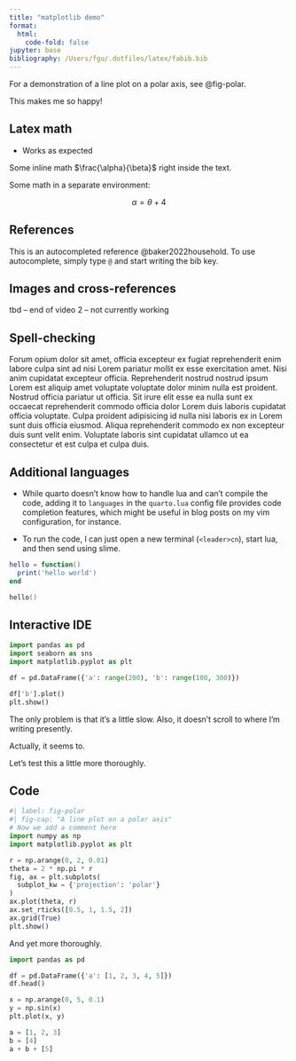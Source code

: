 ```yaml
---
title: "matplotlib demo"
format:
  html:
    code-fold: false
jupyter: base
bibliography: /Users/fgu/.dotfiles/latex/fabib.bib
---
```


For a demonstration of a line plot on a polar axis, see @fig-polar.

This makes me so happy!

## Latex math

- Works as expected

Some inline math $\frac{\alpha}{\beta}$ right inside the text.

Some math in a separate environment:

$$
\alpha = \theta + 4
$$


## References

This is an autocompleted reference @baker2022household. To use autocomplete, simply type `@` and start writing the bib key.


## Images and cross-references

tbd -- end of video 2 -- not currently working


## Spell-checking

Forum opium dolor sit amet, officia excepteur ex fugiat reprehenderit enim labore culpa sint ad nisi Lorem pariatur mollit ex esse exercitation amet. Nisi anim cupidatat excepteur officia. Reprehenderit nostrud nostrud ipsum Lorem est aliquip amet voluptate voluptate dolor minim nulla est proident. Nostrud officia pariatur ut officia. Sit irure elit esse ea nulla sunt ex occaecat reprehenderit commodo officia dolor Lorem duis laboris cupidatat officia voluptate. Culpa proident adipisicing id nulla nisi laboris ex in Lorem sunt duis officia eiusmod. Aliqua reprehenderit commodo ex non excepteur duis sunt velit enim. Voluptate laboris sint cupidatat ullamco ut ea consectetur et est culpa et culpa duis.


## Additional languages

- While quarto doesn't know how to handle lua and can't compile the code, adding it to `languages` in the `quarto.lua` config file provides code completion features, which might be useful in blog posts on my vim configuration, for instance.

- To run the code, I can just open a new terminal (`<leader>cn`), start lua, and then send using slime.

```lua
hello = function()
  print('hello world')
end
```


```lua
hello()
```

## Interactive IDE

```python
import pandas as pd
import seaborn as sns
import matplotlib.pyplot as plt

df = pd.DataFrame({'a': range(200), 'b': range(100, 300)})

df['b'].plot()
plt.show()
```

The only problem is that it's a little slow. Also, it doesn't scroll to where I'm writing presently.

Actually, it seems to.

Let's test this a little more thoroughly.

## Code



```python
#| label: fig-polar
#| fig-cap: "A line plot on a polar axis"
# Now we add a comment here
import numpy as np
import matplotlib.pyplot as plt

r = np.arange(0, 2, 0.01)
theta = 2 * np.pi * r
fig, ax = plt.subplots(
  subplot_kw = {'projection': 'polar'} 
)
ax.plot(theta, r)
ax.set_rticks([0.5, 1, 1.5, 2])
ax.grid(True)
plt.show()
```
And yet more thoroughly.


```python
import pandas as pd

df = pd.DataFrame({'a': [1, 2, 3, 4, 5]})
df.head()
```

```python
x = np.arange(0, 5, 0.1)
y = np.sin(x)
plt.plot(x, y)
```

```python
a = [1, 2, 3]
b = [4]
a + b + [5]
```
 







